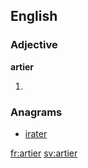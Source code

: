 ==English==

===Adjective===
'''artier'''

# {{en-comparative of|arty}}

===Anagrams===
* [[irater#English|irater]]

[[fr:artier]]
[[sv:artier]]